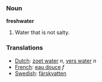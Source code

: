 ===Noun===
'''freshwater'''

#Water that is not salty.

===Translations===
*[[Dutch]]: [[zoet water]] ''n'', [[vers water]] ''n''
*[[French]]: [[eau douce]] ''f''
*[[Swedish]]: [[färskvatten]]
